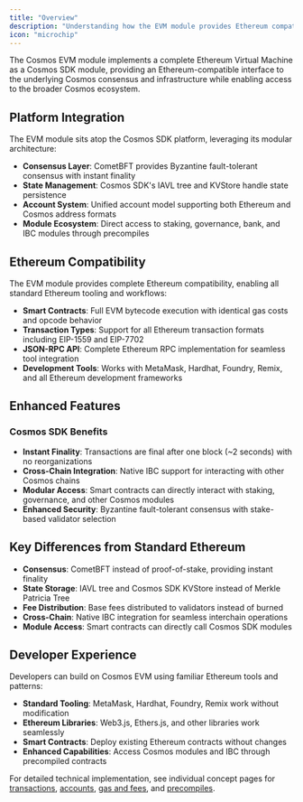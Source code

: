 ```yaml
---
title: "Overview"
description: "Understanding how the EVM module provides Ethereum compatibility within the Cosmos SDK platform"
icon: "microchip"
---
```


The Cosmos EVM module implements a complete Ethereum Virtual Machine as a Cosmos SDK module, providing an Ethereum-compatible interface to the underlying Cosmos consensus and infrastructure while enabling access to the broader Cosmos ecosystem.

## Platform Integration

The EVM module sits atop the Cosmos SDK platform, leveraging its modular architecture:

- **Consensus Layer**: CometBFT provides Byzantine fault-tolerant consensus with instant finality
- **State Management**: Cosmos SDK's IAVL tree and KVStore handle state persistence
- **Account System**: Unified account model supporting both Ethereum and Cosmos address formats
- **Module Ecosystem**: Direct access to staking, governance, bank, and IBC modules through precompiles

## Ethereum Compatibility

The EVM module provides complete Ethereum compatibility, enabling all standard Ethereum tooling and workflows:

- **Smart Contracts**: Full EVM bytecode execution with identical gas costs and opcode behavior
- **Transaction Types**: Support for all Ethereum transaction formats including EIP-1559 and EIP-7702
- **JSON-RPC API**: Complete Ethereum RPC implementation for seamless tool integration
- **Development Tools**: Works with MetaMask, Hardhat, Foundry, Remix, and all Ethereum development frameworks

## Enhanced Features

### Cosmos SDK Benefits
- **Instant Finality**: Transactions are final after one block (~2 seconds) with no reorganizations
- **Cross-Chain Integration**: Native IBC support for interacting with other Cosmos chains
- **Modular Access**: Smart contracts can directly interact with staking, governance, and other Cosmos modules
- **Enhanced Security**: Byzantine fault-tolerant consensus with stake-based validator selection

## Key Differences from Standard Ethereum

- **Consensus**: CometBFT instead of proof-of-stake, providing instant finality
- **State Storage**: IAVL tree and Cosmos SDK KVStore instead of Merkle Patricia Tree  
- **Fee Distribution**: Base fees distributed to validators instead of burned
- **Cross-Chain**: Native IBC integration for seamless interchain operations
- **Module Access**: Smart contracts can directly call Cosmos SDK modules

## Developer Experience

Developers can build on Cosmos EVM using familiar Ethereum tools and patterns:

- **Standard Tooling**: MetaMask, Hardhat, Foundry, Remix work without modification
- **Ethereum Libraries**: Web3.js, Ethers.js, and other libraries work seamlessly
- **Smart Contracts**: Deploy existing Ethereum contracts without changes
- **Enhanced Capabilities**: Access Cosmos modules and IBC through precompiled contracts

For detailed technical implementation, see individual concept pages for [transactions](/evm/next/documentation/concepts/transactions), [accounts](/evm/next/documentation/concepts/accounts), [gas and fees](/evm/next/documentation/concepts/gas-and-fees), and [precompiles](/evm/next/documentation/smart-contracts/precompiles).


